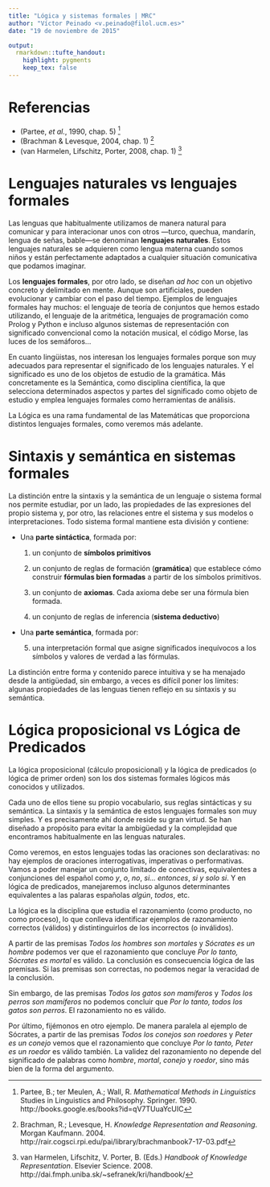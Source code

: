 ```yaml
---
title: "Lógica y sistemas formales | MRC"
author: "Víctor Peinado <v.peinado@filol.ucm.es>"
date: "19 de noviembre de 2015"

output:
  rmarkdown::tufte_handout:
    highlight: pygments
    keep_tex: false
---
```


# Referencias

- (Partee, *et al.*, 1990, chap. 5) [^partee]
- (Brachman & Levesque, 2004, chap. 1) [^krr-brachman]
- (van Harmelen, Lifschitz, Porter, 2008, chap. 1) [^krh]


# Lenguajes naturales vs lenguajes formales

Las\marginnote{Las lenguas son estupendas, pero también muy ambiguas.} lenguas que habitualmente utilizamos de manera natural para comunicar y para interacionar unos con otros ---turco, quechua, mandarín, lengua de señas, bable---se denominan **lenguajes naturales**. Estos lenguajes naturales se adquieren como lengua materna cuando somos niños y están perfectamente adaptados a cualquier situación comunicativa que podamos imaginar.

Los **lenguajes formales**, por otro lado, se diseñan *ad hoc* con un objetivo concreto y delimitado en mente. Aunque son artificiales, pueden evolucionar y cambiar con el paso del tiempo. Ejemplos de lenguajes formales hay muchos: el lenguaje de teoría de conjuntos que hemos estado utilizando, el lenguaje de la aritmética, lenguajes de programación como Prolog y Python e incluso algunos sistemas de representación con significado convencional como la notación musical, el código Morse, las luces de los semáforos...

En cuanto lingüistas, nos interesan los lenguajes formales porque son muy adecuados para representar el significado de los lenguajes naturales. Y el significado es uno de los objetos de estudio de la gramática. Más concretamente es la Semántica, como disciplina científica, la que selecciona determinados aspectos y partes del significado como objeto de estudio y emplea lenguajes formales como herramientas de análisis.

La Lógica es una rama fundamental de las Matemáticas que proporciona distintos lenguajes formales\marginnote{los dos sistemas más conocidos son la lógica proposicional y la lógica de predicaso}, como veremos más adelante. 


# Sintaxis y semántica en sistemas formales

La distinción entre la sintaxis y la semántica de un lenguaje o sistema formal nos permite estudiar, por un lado, las propiedades de las expresiones del propio sistema y, por otro, las relaciones entre el sistema y sus modelos o interpretaciones. Todo sistema formal mantiene esta división y contiene:

- Una **parte sintáctica**, formada por:

    1. un conjunto de **símbolos primitivos**

    2. un conjunto de reglas de formación (**gramática**) que establece cómo construir **fórmulas bien formadas** a partir de los símbolos primitivos.

    3. un conjunto de **axiomas**. Cada axioma debe ser una fórmula bien formada.

    4. un conjunto de reglas de inferencia (**sistema deductivo**) 

- Una **parte semántica**, formada por:

    5. una interpretación formal que asigne significados inequívocos a los símbolos y valores de verdad a las fórmulas.


La distinción entre forma y contenido parece intuitiva y se ha menajado desde la antigüedad, sin embargo, a veces es difícil poner los límites: algunas propiedades de las lenguas tienen reflejo en su sintaxis y su semántica.


# Lógica proposicional vs Lógica de Predicados

La lógica proposicional (cálculo proposicional) y la lógica de predicados (o lógica de primer orden) son los dos sistemas formales lógicos más conocidos y utilizados.

Cada uno de ellos tiene su propio vocabulario, sus reglas sintácticas y su semántica. La sintaxis y la semántica de estos lenguajes formales son muy simples. Y es precisamente ahí donde reside su gran virtud. Se han diseñado a propósito para evitar la ambigüedad y la complejidad que encontramos habitualmente en las lenguas naturales.

Como veremos, en estos lenguajes todas las oraciones son declarativas: no hay ejemplos de oraciones interrogativas, imperativas o performativas. Vamos a poder manejar un conjunto limitado de conectivas, equivalentes a conjunciones del español como *y*, *o*, *no*, *si... entonces*, *si y solo si*. Y en lógica de predicados, manejaremos incluso algunos determinantes equivalentes a las palaras españolas *algún*, *todos*, etc. 

La lógica es la disciplina que estudia el razonamiento (como producto, no como proceso), lo que conlleva identificar ejemplos de razonamiento correctos (válidos) y distintinguirlos de los incorrectos (o inválidos).

A partir de las premisas *Todos los hombres son mortales* y *Sócrates es un hombre* podemos ver que el razonamiento que concluye *Por lo tanto, Sócrates es mortal* es válido. La conclusión es consecuencia lógica de las premisas. Si las premisas son correctas, no podemos negar la veracidad de la conclusión.

Sin embargo, de las premisas *Todos los gatos son mamíferos* y *Todos los perros son mamíferos* no podemos concluir que *Por lo tanto, todos los gatos son perros*. El razonamiento no es válido.

Por último, fijémonos en otro ejemplo. De manera paralela al ejemplo de Sócrates, a partir de las premisas *Todos los conejos son roedores* y *Peter es un conejo* vemos que el razonamiento que concluye *Por lo tanto, Peter es un roedor* es válido también. La validez del razonamiento no depende del significado de palabras como *hombre*, *mortal*, *conejo* y *roedor*, sino más bien de la forma del argumento.




[^partee]: Partee, B.; ter Meulen, A.; Wall, R. *Mathematical Methods in Linguistics* Studies in Linguistics and Philosophy. Springer. 1990. http://books.google.es/books?id=qV7TUuaYcUIC 

[^krr-brachman]: Brachman, R.; Levesque, H. *Knowledge Representation and Reasoning*. Morgan Kaufmann. 2004. http://rair.cogsci.rpi.edu/pai/library/brachmanbook7-17-03.pdf

[^krr-slides]: http://www.cs.toronto.edu/~hector/PublicKRSlides.pdf

[^krh]: van Harmelen, Lifschitz, V. Porter, B. (Eds.) *Handbook of Knowledge Representation*. Elsevier Science. 2008. http://dai.fmph.uniba.sk/~sefranek/kri/handbook/

